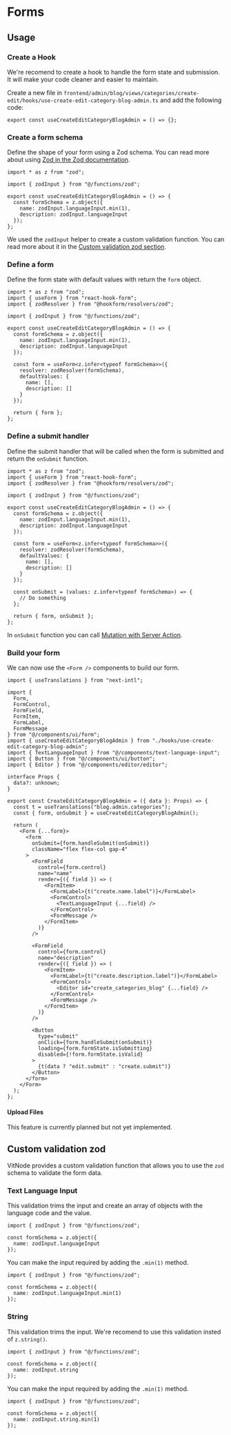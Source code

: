 
# Forms

## Usage

<Steps>

### Create a Hook

We're recomend to create a hook to handle the form state and submission. It will make your code cleaner and easier to maintain.

Create a new file in `frontend/admin/blog/views/categories/create-edit/hooks/use-create-edit-category-blog-admin.ts` and add the following code:

```tsx
export const useCreateEditCategoryBlogAdmin = () => {};
```

### Create a form schema

Define the shape of your form using a Zod schema. You can read more about using [Zod in the Zod documentation](https://zod.dev/).

```tsx {1, 3, 6-9}
import * as z from "zod";

import { zodInput } from "@/functions/zod";

export const useCreateEditCategoryBlogAdmin = () => {
  const formSchema = z.object({
    name: zodInput.languageInput.min(1),
    description: zodInput.languageInput
  });
};
```

We used the `zodInput` helper to create a custom validation function. You can read more about it in the [Custom validation zod section](#custom-validation-zod).

### Define a form

Define the form state with default values with return the `form` object.

```tsx {2-3, 13-19, 21}
import * as z from "zod";
import { useForm } from "react-hook-form";
import { zodResolver } from "@hookform/resolvers/zod";

import { zodInput } from "@/functions/zod";

export const useCreateEditCategoryBlogAdmin = () => {
  const formSchema = z.object({
    name: zodInput.languageInput.min(1),
    description: zodInput.languageInput
  });

  const form = useForm<z.infer<typeof formSchema>>({
    resolver: zodResolver(formSchema),
    defaultValues: {
      name: [],
      description: []
    }
  });

  return { form };
};
```

### Define a submit handler

Define the submit handler that will be called when the form is submitted and return the `onSubmit` function.

```tsx {21-23, 25}
import * as z from "zod";
import { useForm } from "react-hook-form";
import { zodResolver } from "@hookform/resolvers/zod";

import { zodInput } from "@/functions/zod";

export const useCreateEditCategoryBlogAdmin = () => {
  const formSchema = z.object({
    name: zodInput.languageInput.min(1),
    description: zodInput.languageInput
  });

  const form = useForm<z.infer<typeof formSchema>>({
    resolver: zodResolver(formSchema),
    defaultValues: {
      name: [],
      description: []
    }
  });

  const onSubmit = (values: z.infer<typeof formSchema>) => {
    // Do something
  };

  return { form, onSubmit };
};
```

In `onSubmit` function you can call [Mutation with Server Action](/themes/fetch#mutation).

### Build your form

We can now use the `<Form />` components to build our form.

```tsx {1, 3-12, 14, 21-22, 24-68}
import { useTranslations } from "next-intl";

import {
  Form,
  FormControl,
  FormField,
  FormItem,
  FormLabel,
  FormMessage
} from "@/components/ui/form";
import { useCreateEditCategoryBlogAdmin } from "./hooks/use-create-edit-category-blog-admin";
import { TextLanguageInput } from "@/components/text-language-input";
import { Button } from "@/components/ui/button";
import { Editor } from "@/components/editor/editor";

interface Props {
  data?: unknown;
}

export const CreateEditCategoryBlogAdmin = ({ data }: Props) => {
  const t = useTranslations("blog.admin.categories");
  const { form, onSubmit } = useCreateEditCategoryBlogAdmin();

  return (
    <Form {...form}>
      <form
        onSubmit={form.handleSubmit(onSubmit)}
        className="flex flex-col gap-4"
      >
        <FormField
          control={form.control}
          name="name"
          render={({ field }) => (
            <FormItem>
              <FormLabel>{t("create.name.label")}</FormLabel>
              <FormControl>
                <TextLanguageInput {...field} />
              </FormControl>
              <FormMessage />
            </FormItem>
          )}
        />

        <FormField
          control={form.control}
          name="description"
          render={({ field }) => (
            <FormItem>
              <FormLabel>{t("create.description.label")}</FormLabel>
              <FormControl>
                <Editor id="create_categories_blog" {...field} />
              </FormControl>
              <FormMessage />
            </FormItem>
          )}
        />

        <Button
          type="submit"
          onClick={form.handleSubmit(onSubmit)}
          loading={form.formState.isSubmitting}
          disabled={!form.formState.isValid}
        >
          {t(data ? "edit.submit" : "create.submit")}
        </Button>
      </form>
    </Form>
  );
};
```

#### Upload Files

<Callout type="warning" emoji="⚠️">
  This feature is currently planned but not yet implemented.
</Callout>

</Steps>

## Custom validation zod

VitNode provides a custom validation function that allows you to use the `zod` schema to validate the form data.

### Text Language Input

This validation trims the input and create an array of objects with the language code and the value.

```tsx
import { zodInput } from "@/functions/zod";

const formSchema = z.object({
  name: zodInput.languageInput
});
```

You can make the input required by adding the `.min(1)` method.

```tsx
import { zodInput } from "@/functions/zod";

const formSchema = z.object({
  name: zodInput.languageInput.min(1)
});
```

### String

This validation trims the input. We're recomend to use this validation insted of `z.string()`.

```tsx
import { zodInput } from "@/functions/zod";

const formSchema = z.object({
  name: zodInput.string
});
```

You can make the input required by adding the `.min(1)` method.

```tsx
import { zodInput } from "@/functions/zod";

const formSchema = z.object({
  name: zodInput.string.min(1)
});
```
